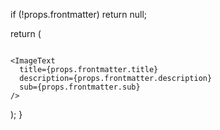
  if (!props.frontmatter) return null;

return (

<div  id={`${props.frontmatter.title.replace(' ', '_').toLowerCase()}`}>
    <Image featuredImage={props.frontmatter.featuredImage} />

    <ImageText
      title={props.frontmatter.title}
      description={props.frontmatter.description}
      sub={props.frontmatter.sub}
    />

</div>
); }
